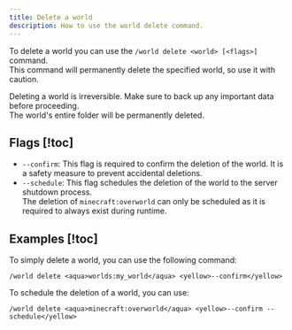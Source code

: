 ```yaml
---
title: Delete a world
description: How to use the world delete command.
---
```


To delete a world you can use the `/world delete <world> [<flags>]` command.  
This command will permanently delete the specified world, so use it with caution.

<Callout type="error" title="Caution">

Deleting a world is irreversible. Make sure to back up any important data before proceeding.  
 The world's entire folder will be permanently deleted.

</Callout>

## Flags [!toc]

- `--confirm`: This flag is required to confirm the deletion of the world.
  It is a safety measure to prevent accidental deletions.
- `--schedule`: This flag schedules the deletion of the world to the server shutdown process.  
  The deletion of `minecraft:overworld` can only be scheduled as it is required to always exist during runtime.

## Examples [!toc]

To simply delete a world, you can use the following command:

```
/world delete <aqua>worlds:my_world</aqua> <yellow>--confirm</yellow>
```

To schedule the deletion of a world, you can use:

```
/world delete <aqua>minecraft:overworld</aqua> <yellow>--confirm --schedule</yellow>
```

